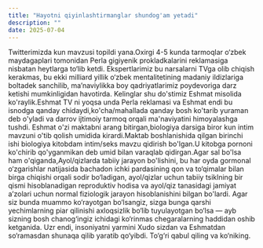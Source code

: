 ```yaml
---
title: "Hayotni qiyinlashtirmanglar shundog'am yetadi"
description: ""
date: 2025-07-04
---
```

Twitterimizda kun mavzusi topildi yana.Oxirgi 4-5 kunda tarmoqlar o‘zbek maydagaplari tomonidan Perla gigiyenik prokladkalarini reklamasiga nisbatan heytlarga to‘lib ketdi. Ekspertlarimiz bu narsalarni TVga olib chiqish kerakmas, bu ekki milliard yillik o‘zbek mentalitetining madaniy ildizlariga boltadek sanchilib, ma’naviylikka boy qadriyatlarimiz poydevoriga darz ketishi mumkinligidan havotirda.
Kelinglar shu do'stimiz Eshmat misolida ko'raylik.Eshmat TV ni yoqsa unda Perla reklamasi va Eshmat endi bu isnodga qanday chidaydi,ko'cha/mahallada qanday bosh ko'tarib yuraman deb o'yladi va darrov ijtimoiy tarmoq orqali ma'naviyatini himoyalashga tushdi.
Eshmat o'zi maktabni arang bitirgan,biologiya darsiga biror kun intim mavzuni o'tib qolish umidida kirardi.Maktab boshlanishida qilgan birinchi ishi biologiya kitobdam intim/seks mavzu qidirish bo'lgan.U kitobga pornoni ko'chirib qo'yganmikan deb umid bilan varaqlab qidirgan.Agar sal bo'lsa ham o'qiganda,Ayol/qizlarda tabiiy jarayon bo'lishini, bu har oyda gormonal o‘zgarishlar natijasida bachadon ichki pardasining qon va to‘qimalar bilan birga chiqishi orqali sodir bo‘ladigan, ayol/qizlar uchun tabiiy tsiklning bir qismi hisoblanadigan reproduktiv hodisa va ayol/qiz tanasidagi jamiyat a’zolari uchun normal fiziologik jarayon hisoblanishini bilgan bo'lardi. Agar siz bunda muammo ko‘rayotgan bo‘lsangiz, sizga bunga qarshi yechimlarning piar qilinishi axloqsizlik bo‘lib tuyulayotgan bo‘lsa — ayb sizning bosh chanog‘ingiz ichidagi ko‘rinmas chegaralarning haddidan oshib ketganida.
Uzr endi, insoniyatni yarmini Xudo sizdan va Eshmatdan so‘ramasdan shunaqa qilib yaratib qo‘yibdi. To‘g‘ri qabul qiling va ko‘niking.